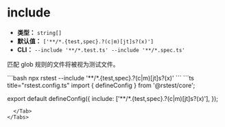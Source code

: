 # include

- **类型：** `string[]`
- **默认值：** `['**/*.{test,spec}.?(c|m)[jt]s?(x)']`
- **CLI：** `--include '**/*.test.ts' --include '**/*.spec.ts'`

匹配 glob 规则的文件将被视为测试文件。


<Tabs defaultValue='rstest.config.ts'>
  <Tab label="CLI">
  ```bash
  npx rstest --include '**/*.{test,spec}.?(c|m)[jt]s?(x)'
  ```
  </Tab>
  <Tab label="rstest.config.ts">
```ts title="rstest.config.ts"
import { defineConfig } from '@rstest/core';

export default defineConfig({
  include: ['**/*.{test,spec}.?(c|m)[jt]s?(x)'],
});
```
  </Tab>
</Tabs>
